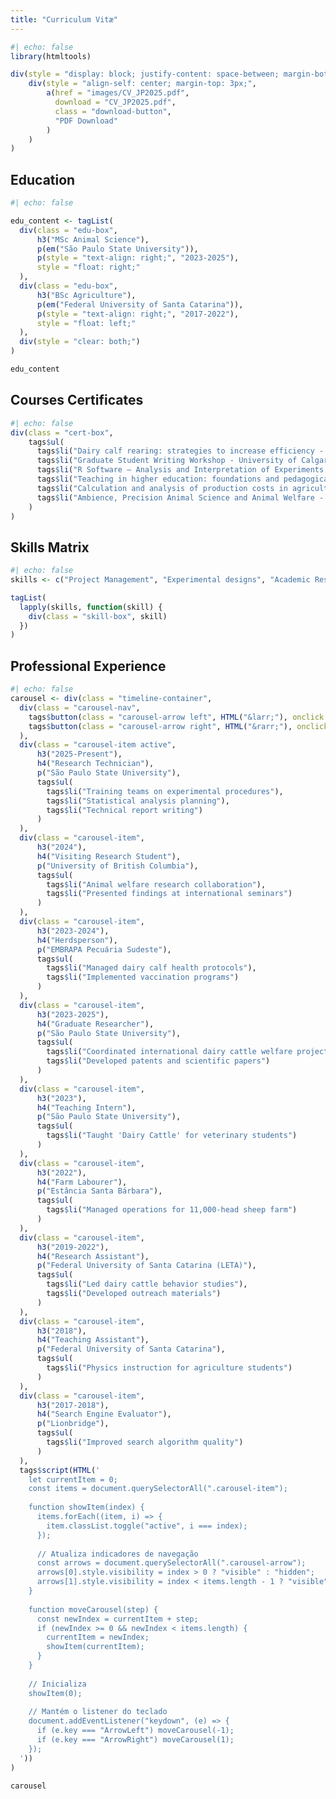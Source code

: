 ```yaml
---
title: "Curriculum Vitæ"
---
```


```r
#| echo: false
library(htmltools)

div(style = "display: block; justify-content: space-between; margin-bottom: 2rem;",
    div(style = "align-self: center; margin-top: 3px;",  
        a(href = "images/CV_JP2025.pdf", 
          download = "CV_JP2025.pdf",
          class = "download-button",
          "PDF Download"
        )
    )
)
```

## Education

```r
#| echo: false

edu_content <- tagList(
  div(class = "edu-box",
      h3("MSc Animal Science"),
      p(em("São Paulo State University")),
      p(style = "text-align: right;", "2023-2025"),
      style = "float: right;"
  ),
  div(class = "edu-box",
      h3("BSc Agriculture"),
      p(em("Federal University of Santa Catarina")),
      p(style = "text-align: right;", "2017-2022"),
      style = "float: left;"
  ),
  div(style = "clear: both;")
)

edu_content
```

## Courses Certificates

```r
#| echo: false
div(class = "cert-box",
    tags$ul(
      tags$li("Dairy calf rearing: strategies to increase efficiency - Embrapa (40h)"),
      tags$li("Graduate Student Writing Workshop - University of Calgary (12h)"),
      tags$li("R Software – Analysis and Interpretation of Experiments - Montes Claros State University (30h)"),
      tags$li("Teaching in higher education: foundations and pedagogical practices - São Paulo State University (30h)"),
      tags$li("Calculation and analysis of production costs in agriculture - Federal University of Santa Catarina (16h)"),
      tags$li("Ambience, Precision Animal Science and Animal Welfare - University of São Paulo (40h)")
    )
)
```

## Skills Matrix

```r
#| echo: false
skills <- c("Project Management", "Experimental designs", "Academic Research", "Animal Ethology", "Animal Welfare", "Excel", "SQL", "R", "Data Visualization", "Quarto", "Word", "GitHub", "Microsoft Teams", "HTML", "CSS")

tagList(
  lapply(skills, function(skill) {
    div(class = "skill-box", skill)
  })
)
```

## Professional Experience

```r
#| echo: false
carousel <- div(class = "timeline-container",
  div(class = "carousel-nav",
    tags$button(class = "carousel-arrow left", HTML("&larr;"), onclick = "moveCarousel(-1)"),
    tags$button(class = "carousel-arrow right", HTML("&rarr;"), onclick = "moveCarousel(1)")
  ),
  div(class = "carousel-item active",
      h3("2025-Present"),
      h4("Research Technician"),
      p("São Paulo State University"),
      tags$ul(
        tags$li("Training teams on experimental procedures"),
        tags$li("Statistical analysis planning"),
        tags$li("Technical report writing")
      )
  ),
  div(class = "carousel-item",
      h3("2024"),
      h4("Visiting Research Student"),
      p("University of British Columbia"),
      tags$ul(
        tags$li("Animal welfare research collaboration"),
        tags$li("Presented findings at international seminars")
      )
  ),
  div(class = "carousel-item",
      h3("2023-2024"),
      h4("Herdsperson"),
      p("EMBRAPA Pecuária Sudeste"),
      tags$ul(
        tags$li("Managed dairy calf health protocols"),
        tags$li("Implemented vaccination programs")
      )
  ),
  div(class = "carousel-item",
      h3("2023-2025"),
      h4("Graduate Researcher"),
      p("São Paulo State University"),
      tags$ul(
        tags$li("Coordinated international dairy cattle welfare projects"),
        tags$li("Developed patents and scientific papers")
      )
  ),
  div(class = "carousel-item",
      h3("2023"),
      h4("Teaching Intern"),
      p("São Paulo State University"),
      tags$ul(
        tags$li("Taught 'Dairy Cattle' for veterinary students")
      )
  ),
  div(class = "carousel-item",
      h3("2022"),
      h4("Farm Labourer"),
      p("Estância Santa Bárbara"),
      tags$ul(
        tags$li("Managed operations for 11,000-head sheep farm")
      )
  ),
  div(class = "carousel-item",
      h3("2019-2022"),
      h4("Research Assistant"),
      p("Federal University of Santa Catarina (LETA)"),
      tags$ul(
        tags$li("Led dairy cattle behavior studies"),
        tags$li("Developed outreach materials")
      )
  ),
  div(class = "carousel-item",
      h3("2018"),
      h4("Teaching Assistant"),
      p("Federal University of Santa Catarina"),
      tags$ul(
        tags$li("Physics instruction for agriculture students")
      )
  ),
  div(class = "carousel-item",
      h3("2017-2018"),
      h4("Search Engine Evaluator"),
      p("Lionbridge"),
      tags$ul(
        tags$li("Improved search algorithm quality")
      )
  ),
  tags$script(HTML('
    let currentItem = 0;
    const items = document.querySelectorAll(".carousel-item");
    
    function showItem(index) {
      items.forEach((item, i) => {
        item.classList.toggle("active", i === index);
      });
      
      // Atualiza indicadores de navegação
      const arrows = document.querySelectorAll(".carousel-arrow");
      arrows[0].style.visibility = index > 0 ? "visible" : "hidden";
      arrows[1].style.visibility = index < items.length - 1 ? "visible" : "hidden";
    }
    
    function moveCarousel(step) {
      const newIndex = currentItem + step;
      if (newIndex >= 0 && newIndex < items.length) {
        currentItem = newIndex;
        showItem(currentItem);
      }
    }
    
    // Inicializa
    showItem(0);
    
    // Mantém o listener do teclado
    document.addEventListener("keydown", (e) => {
      if (e.key === "ArrowLeft") moveCarousel(-1);
      if (e.key === "ArrowRight") moveCarousel(1);
    });
  '))
)

carousel
```

